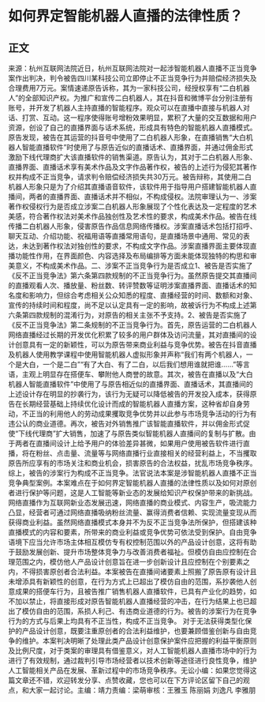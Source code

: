 # 如何界定智能机器人直播的法律性质？
## 正文
来源：杭州互联网法院近日，杭州互联网法院对一起涉智能机器人直播不正当竞争案作出判决，判令被告四川某科技公司立即停止不正当竞争行为并赔偿经济损失及合理费用7万元。案情速递原告诉称，其为一家科技公司，经授权享有“二白机器人”的全部知识产权。为推广和宣传二白机器人，其在抖音和微博平台分别注册有账号，并开发了机器人主持直播的智能程序。观众可以在直播中直接与机器人对话、打赏、互动。这一程序使得账号增粉效果明显，累积了大量的交互数据和用户资源，创设了自己的直播界面与话术系统，形成具有特色的智能机器人直播模式。原告发现，被告在其运营的抖音号中使用了二白机器人形象，在直播销售“大白机器人智能直播软件”时使用了与原告近似的直播话术、直播界面，并通过佣金形式激励下线代理商扩大该直播软件的销售渠道。原告认为，其对于二白机器人形象、直播界面、直播话术享有美术作品及文字作品著作权，被告的上述行为侵犯其著作权并构成不正当竞争，请求判令赔偿经济损失共30万元。被告辩称，其使用二白机器人形象只是为了介绍其直播语音软件，该软件用于指导用户搭建智能机器人直播间，两者的直播界面、直播话术并不相似，不构成侵权。法院审理认为一、涉案著作权侵权行为是否成立涉案二白机器人形象展现了个性化表达及一定程度的艺术美感，符合著作权法对美术作品独创性及艺术性的要求，构成美术作品。被告在线传播二白机器人形象，侵害原告作品信息网络传播权。涉案直播话术包括打招呼、聊天互动、介绍功能、祝福用语等直播常用语句，是直播场景中通用、常见的表达，未达到著作权法对独创性的要求，不构成文字作品。涉案直播界面主要体现直播功能性作用，在界面颜色、内容选择及布局编排等方面未能体现独特的构思和审美意义，不构成美术作品。二、涉案不正当竞争行为是否成立1、被告是否实施了《反不正当竞争法》第六条第四款规制的不正当竞争行为。虽然原告提交其直播间的直播观看人次、播放量、粉丝数、转评赞数等证明涉案直播界面、直播话术的知名度和影响力，但综合考虑相关公众知悉的程度、直播经营的时间、数额和对象、宣传的持续时间和程度，尚不足以认定具有一定的影响，故被诉行为不构成上述第六条第四款规制的混淆行为，对原告的相关主张不予支持。2、被告是否实施了《反不正当竞争法》第二条规制的不正当竞争行为。首先，原告运营的二白机器人网络直播经过长期的开发优化积累了较多的用户群体及访问流量，其对直播间的设计创意具有一定的新颖性，可以为原告带来商业利益与竞争优势。被告在抖音直播及机器人使用教学课程中使用智能机器人虚拟形象并声称“我们有两个机器人，一个是大白，一个是二白”“有了大白、有了二白，以后我们想用谁就把谁……”等言语，主观上明显存在搭便车、攀附他人商誉的故意。其次，被告在直播以及“大白机器人智能直播软件”中使用了与原告相近似的直播界面、直播话术，其直播间的上述设计存在明显的抄袭行为，该行为无疑可以降低被告的开发投入成本，获得原告在长期经营基础上持续优化设计而成的智能机器人直播方案，这种省却自身劳动，不正当的利用他人的劳动成果攫取竞争优势并以此参与市场竞争活动的行为有违公认的商业道德。再次，被告对外销售推广该智能直播软件，并以佣金形式促使“下线代理商”扩大销售，加速了与原告类似智能机器人直播间的复制与扩散。由于两者在直播间设计上给予用户的体验差异甚微，如果用户使用被告软件进行直播，将在粉丝、点击量、流量等与网络直播行业直接相关的经营利益上，不当攫取原告所应享有的市场关注和商业机会，损害原告的合法权益，扰乱市场竞争秩序。综上，被告的涉案行为构成不正当竞争。法官说法本案是涉智能机器人直播不正当竞争典型案例。本案难点在于如何界定智能机器人直播的法律性质以及如何对原创者进行保护等问题，这是人工智能等新业态的发展给知识产权保护带来的新挑战。网络直播作为互联网新业态发展迅速，网络直播的商业模式、内容生产，吸流能力凸显，经营者可通过网络直播吸纳粉丝流量、赢得消费者信赖、实现流量变现从而获得商业利益。虽然网络直播模式本身并不为反不正当竞争法所保护，但搭建该种直播模式的内容和要素，所带来的商业利益或竞争优势可依法受到保护。自由竞争语境下应当允许市场主体相互模仿专有权控制范围以外的产品设计创意，这将有助于鼓励发展创新、提升市场整体竞争力与改善消费者福祉。但模仿自由应控制在合理范围之内，模仿他人产品设计创意旨在进一步创新设计且应控制在个别要素之内，不得损害原创者合法利益。本案被告在直播间诸要素上照搬了原告原有设计且未增添具有新颖性的创意，在行为方式上已超出了模仿自由的范围，系抄袭他人创意成果的搭便车行为，且被告推广销售机器人直播软件，已具有产业化的趋势，如不加以禁止，将直接形成对原告智能机器人直播经营的冲击，在行为结果上也已超出了模仿自由的范围，系损人利己、有违商业道德的行为。被告的涉案行为在竞争行为的方式与后果上均具有不正当性，构成不正当竞争。  对于无法获得类型化保护的产品设计创意，既要注重原创者的合法利益维护，也要兼顾借鉴创新与自由竞争的维护。本案判决明晰了处理此类产品设计创意保护案件应把握的利益平衡原则及比例尺度，对于类案的审理具有借鉴意义，对人工智能机器人直播市场中的行为进行了有效规制，通过裁判引导市场经营者以技术创新等途径进行良性竞争，维护人工智能相关产品在发展、革新过程中的市场竞争秩序。无讼小编：如果您觉得这篇文章还不错，欢迎转发分享、点赞收藏，您也可以在下方评论区留下自己的观点，和大家一起讨论。主编：靖力责编：梁萌审核：王雅玉 陈丽娟 刘逸凡 李雅朋